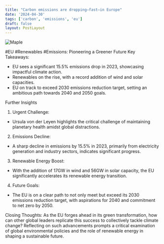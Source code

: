 ```yaml
---
title: "Carbon emissions are dropping—fast—in Europe"
date: '2024-04-30'
tags: ['carbon', 'emissions', 'eu']
draft: false
layout: PostLayout
---
```


<div className="flex justify-center">
<div className="my-1 w-full px-2 xl:my-1 xl:w-1/2 xl:px-2">
    <img src="https://willpolesa.pythonanywhere.com/static/podcast_thumbnails/thumbnailreckjhV9yGrTYUPKR.jpg" alt="Maple" className="mx-auto h-58 w-auto" />
</div>
</div>

#EU #Renewables #Emissions: Pioneering a Greener Future
Key Takeaways:
- EU sees a significant 15.5% emissions drop in 2023, showcasing impactful climate action.
- Renewables on the rise, with a record addition of wind and solar capacities.
- EU on track to exceed 2030 emissions reduction target, setting an ambitious path towards 2040 and 2050 goals.

Further Insights
1. Urgent Challenge:
- Ursula von der Leyen highlights the critical challenge of maintaining planetary health amidst global distractions.

2. Emissions Decline:
- A sharp decline in emissions by 15.5% in 2023, primarily from electricity generation and industry sectors, indicates significant progress.

3. Renewable Energy Boost:
- With the addition of 17GW in wind and 56GW in solar capacity, the EU significantly accelerates its renewable energy transition.

4. Future Goals:
- The EU is on a clear path to not only meet but exceed its 2030 emissions reduction target, with aspirations for 2040 and commitment to net zero by 2050.

Closing Thoughts:
As the EU forges ahead in its green transformation, how can other global leaders replicate this success to collectively tackle climate change? Reflecting on such advancements prompts a critical examination of global environmental policies and the role of renewable energy in shaping a sustainable future.
